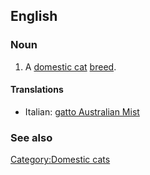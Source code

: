 ==English==

===Noun===
{{en-noun|sg=[[Australian Mist]]}}

# A [[domestic cat]] [[breed]].

====Translations====
{{top}}
*Italian: [[gatto Australian Mist]]
{{mid}}

{{bottom}}

===See also===
{{Wikipedia|Australian Mist}}
{{commonscat|Australian Mist}}

[[Category:Domestic cats]]